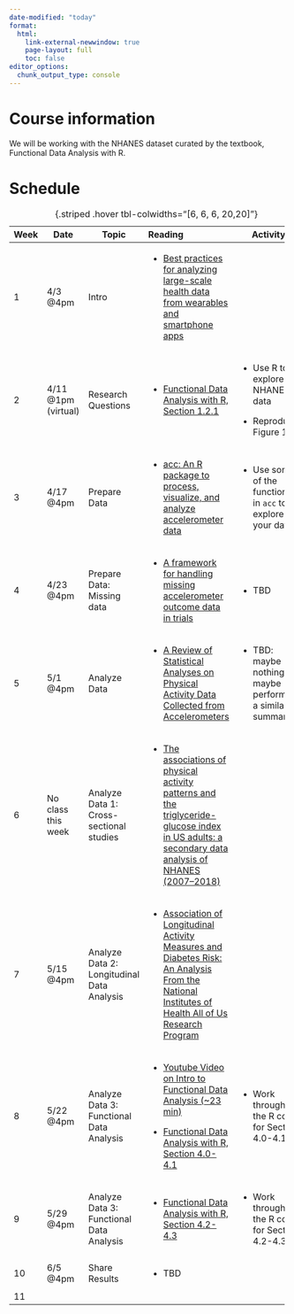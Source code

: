 ```yaml
---
date-modified: "today"
format: 
  html:
    link-external-newwindow: true
    page-layout: full
    toc: false
editor_options: 
  chunk_output_type: console
---
```


# Course information

We will be working with the NHANES dataset curated by the textbook, Functional Data Analysis with R.

# Schedule

+------+---------------------+--------------------------------------------+----------------------------------------------------------------------------------------------------------------------------------------------------------------------------------------------------------------------------------------------------------------------------------------------------------------------------------------------------------------------------------+-------------------------------------------------------------+
| Week | Date                | Topic                                      | Reading                                                                                                                                                                                                                                                                                                                                                                          | Activity                                                    |
+======+=====================+============================================+:=================================================================================================================================================================================================================================================================================================================================================================================+=============================================================+
| 1    | 4/3 @4pm            | Intro                                      | -   [Best practices for analyzing large-scale health data from wearables and smartphone apps](https://ohsuitg-my.sharepoint.com/:b:/r/personal/wakim_ohsu_edu/Documents/Teaching/Classes/S25_BSTA_500/Student_files/Readings/01_Best%20practices%20for%20analyzing%20large-scale%20health%20da.pdf?csf=1&web=1&e=T7PZVz)                                                         |                                                             |
+------+---------------------+--------------------------------------------+----------------------------------------------------------------------------------------------------------------------------------------------------------------------------------------------------------------------------------------------------------------------------------------------------------------------------------------------------------------------------------+-------------------------------------------------------------+
| 2    | 4/11 @1pm (virtual) | Research Questions                         | -   [Functional Data Analysis with R, Section 1.2.1](https://ohsuitg-my.sharepoint.com/:b:/r/personal/wakim_ohsu_edu/Documents/Teaching/Classes/S25_BSTA_500/Student_files/Readings/02_FDA_w_R_S1.2.1.pdf?csf=1&web=1&e=co7HmO)                                                                                                                                                  | -   Use R to explore NHANES data                            |
|      |                     |                                            |                                                                                                                                                                                                                                                                                                                                                                                  |                                                             |
|      |                     |                                            |                                                                                                                                                                                                                                                                                                                                                                                  | -   Reproduce Figure 1.1                                    |
+------+---------------------+--------------------------------------------+----------------------------------------------------------------------------------------------------------------------------------------------------------------------------------------------------------------------------------------------------------------------------------------------------------------------------------------------------------------------------------+-------------------------------------------------------------+
| 3    | 4/17 @4pm           | Prepare Data                               | -   [acc: An R package to process, visualize, and analyze accelerometer data](https://ohsuitg-my.sharepoint.com/:b:/r/personal/wakim_ohsu_edu/Documents/Teaching/Classes/S25_BSTA_500/Student_files/Readings/03_acc-%20An%20R%20package%20to%20process,%20visualize,%20and%20analyze%20accelerometer%20data.pdf?csf=1&web=1&e=TZeOcW)                                            | -   Use some of the functions in `acc` to explore your data |
+------+---------------------+--------------------------------------------+----------------------------------------------------------------------------------------------------------------------------------------------------------------------------------------------------------------------------------------------------------------------------------------------------------------------------------------------------------------------------------+-------------------------------------------------------------+
| 4    | 4/23 @4pm           | Prepare Data: Missing data                 | -   [A framework for handling missing accelerometer outcome data in trials](https://ohsuitg-my.sharepoint.com/:b:/r/personal/wakim_ohsu_edu/Documents/Teaching/Classes/S25_BSTA_500/Student_files/Readings/04_A%20framework%20for%20handling%20missing%20accelerometer%20out.pdf?csf=1&web=1&e=yGIUxv)                                                                           | -   TBD                                                     |
+------+---------------------+--------------------------------------------+----------------------------------------------------------------------------------------------------------------------------------------------------------------------------------------------------------------------------------------------------------------------------------------------------------------------------------------------------------------------------------+-------------------------------------------------------------+
| 5    | 5/1 @4pm            | Analyze Data                               | -   [A Review of Statistical Analyses on Physical Activity Data Collected from Accelerometers](https://ohsuitg-my.sharepoint.com/:b:/r/personal/wakim_ohsu_edu/Documents/Teaching/Classes/S25_BSTA_500/Student_files/Readings/05_A%20Review%20of%20Statistical%20Analyses%20on%20Physical%20Activ.pdf?csf=1&web=1&e=g0Ktk7)                                                      | -   TBD: maybe nothing, maybe performing a similar summary  |
+------+---------------------+--------------------------------------------+----------------------------------------------------------------------------------------------------------------------------------------------------------------------------------------------------------------------------------------------------------------------------------------------------------------------------------------------------------------------------------+-------------------------------------------------------------+
| 6    | No class this week  | Analyze Data 1: Cross-sectional studies    | -   [The associations of physical activity patterns and the triglyceride-glucose index in US adults: a secondary data analysis of NHANES (2007–2018)](https://ohsuitg-my.sharepoint.com/:b:/r/personal/wakim_ohsu_edu/Documents/Teaching/Classes/S25_BSTA_500/Student_files/Readings/06_The%20associations%20of%20physical%20activity%20patterns%20and.pdf?csf=1&web=1&e=upyX0X) |                                                             |
+------+---------------------+--------------------------------------------+----------------------------------------------------------------------------------------------------------------------------------------------------------------------------------------------------------------------------------------------------------------------------------------------------------------------------------------------------------------------------------+-------------------------------------------------------------+
| 7    | 5/15 @4pm           | Analyze Data 2: Longitudinal Data Analysis | -   [Association of Longitudinal Activity Measures and Diabetes Risk: An Analysis From the National Institutes of Health All of Us Research Program](https://ohsuitg-my.sharepoint.com/:b:/r/personal/wakim_ohsu_edu/Documents/Teaching/Classes/S25_BSTA_500/Student_files/Readings/07_Association%20of%20Longitudinal%20Activity%20Measures%20and%20.pdf?csf=1&web=1&e=WEdyn0)  |                                                             |
+------+---------------------+--------------------------------------------+----------------------------------------------------------------------------------------------------------------------------------------------------------------------------------------------------------------------------------------------------------------------------------------------------------------------------------------------------------------------------------+-------------------------------------------------------------+
| 8    | 5/22 @4pm           | Analyze Data 3: Functional Data Analysis   | -   [Youtube Video on Intro to Functional Data Analysis (\~23 min)](https://www.youtube.com/watch?v=FjIK3YzUGG4&ab_channel=FunDataScience){.uri}                                                                                                                                                                                                                                 | -   Work through the R code for Section 4.0-4.1             |
|      |                     |                                            |                                                                                                                                                                                                                                                                                                                                                                                  |                                                             |
|      |                     |                                            | -   [Functional Data Analysis with R, Section 4.0-4.1](https://ohsuitg-my.sharepoint.com/:b:/r/personal/wakim_ohsu_edu/Documents/Teaching/Classes/S25_BSTA_500/Student_files/Readings/08_FDA_w_R_S4.0-4.1.pdf?csf=1&web=1&e=xbQEzt)                                                                                                                                              |                                                             |
+------+---------------------+--------------------------------------------+----------------------------------------------------------------------------------------------------------------------------------------------------------------------------------------------------------------------------------------------------------------------------------------------------------------------------------------------------------------------------------+-------------------------------------------------------------+
| 9    | 5/29 @4pm           | Analyze Data 3: Functional Data Analysis   | -   [Functional Data Analysis with R, Section 4.2-4.3](https://ohsuitg-my.sharepoint.com/:b:/r/personal/wakim_ohsu_edu/Documents/Teaching/Classes/S25_BSTA_500/Student_files/Readings/09_FDA_w_R_S4.2-4.3.pdf?csf=1&web=1&e=5rLdBp)                                                                                                                                              | -   Work through the R code for Section 4.2-4.3             |
+------+---------------------+--------------------------------------------+----------------------------------------------------------------------------------------------------------------------------------------------------------------------------------------------------------------------------------------------------------------------------------------------------------------------------------------------------------------------------------+-------------------------------------------------------------+
| 10   | 6/5 @4pm            | Share Results                              | -   TBD                                                                                                                                                                                                                                                                                                                                                                          |                                                             |
+------+---------------------+--------------------------------------------+----------------------------------------------------------------------------------------------------------------------------------------------------------------------------------------------------------------------------------------------------------------------------------------------------------------------------------------------------------------------------------+-------------------------------------------------------------+
| 11   |                     |                                            |                                                                                                                                                                                                                                                                                                                                                                                  |                                                             |
+------+---------------------+--------------------------------------------+----------------------------------------------------------------------------------------------------------------------------------------------------------------------------------------------------------------------------------------------------------------------------------------------------------------------------------------------------------------------------------+-------------------------------------------------------------+

: {.striped .hover tbl-colwidths="\[6, 6, 6, 20,20\]"}
